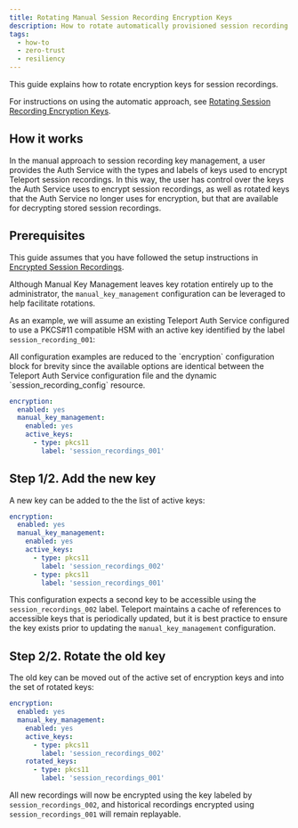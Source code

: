 ```yaml
---
title: Rotating Manual Session Recording Encryption Keys
description: How to rotate automatically provisioned session recording encryption keys.
tags:
  - how-to
  - zero-trust
  - resiliency
---
```


This guide explains how to rotate encryption keys for session recordings.

For instructions on using the automatic approach, see [Rotating Session
Recording Encryption Keys](rotating-keys.mdx).

## How it works

In the manual approach to session recording key management, a user provides the
Auth Service with the types and labels of keys used to encrypt Teleport session
recordings. In this way, the user has control over the keys the Auth Service
uses to encrypt session recordings, as well as rotated keys that the Auth
Service no longer uses for encryption, but that are available for decrypting
stored session recordings.

## Prerequisites

This guide assumes that you have followed the setup instructions in [Encrypted
Session Recordings](encrypted-session-recordings.mdx).

Although Manual Key Management leaves key rotation entirely up to the
administrator, the `manual_key_management` configuration can be leveraged to help facilitate rotations.

As an example, we will assume an existing Teleport Auth Service configured to
use a PKCS#11 compatible HSM with an active key identified by the label
`session_recording_001`:

<Admonition type="note">
All configuration examples are reduced to the `encryption` configuration block
for brevity since the available options are identical between the Teleport Auth
Service configuration file and the dynamic `session_recording_config` resource.
</Admonition>

```yaml
encryption:
  enabled: yes
  manual_key_management:
    enabled: yes
    active_keys:
      - type: pkcs11
        label: 'session_recordings_001'
```

## Step 1/2. Add the new key

A new key can be added to the the list of active keys:

```yaml
encryption:
  enabled: yes
  manual_key_management:
    enabled: yes
    active_keys:
      - type: pkcs11
        label: 'session_recordings_002'
      - type: pkcs11
        label: 'session_recordings_001'
```

This configuration expects a second key to be accessible using the
`session_recordings_002` label. Teleport maintains a cache of references to
accessible keys that is periodically updated, but it is best practice to ensure
the key exists prior to updating the `manual_key_management` configuration.

## Step 2/2. Rotate the old key

The old key can be moved out of the active set of encryption keys and into the
set of rotated keys:

```yaml
encryption:
  enabled: yes
  manual_key_management:
    enabled: yes
    active_keys:
      - type: pkcs11
        label: 'session_recordings_002'
    rotated_keys:
      - type: pkcs11
        label: 'session_recordings_001'
```

All new recordings will now be encrypted using the key labeled by
`session_recordings_002`, and historical recordings encrypted using
`session_recordings_001` will remain replayable.
